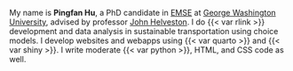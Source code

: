 My name is **Pingfan Hu**, a PhD candidate in [EMSE](https://emse.engineering.gwu.edu/) at [George Washington University](https://www.gwu.edu/), advised by professor [John Helveston](https://www.jhelvy.com). I do {{< var rlink >}} development and data analysis in sustainable transportation using choice models. I develop websites and webapps using {{< var quarto >}} and {{< var shiny >}}. I write moderate {{< var python >}}, HTML, and CSS code as well.